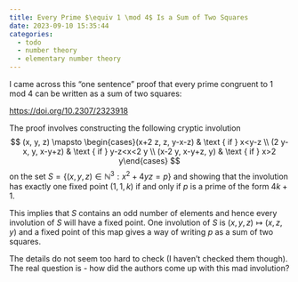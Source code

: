 ```yaml
---
title: Every Prime $\equiv 1 \mod 4$ Is a Sum of Two Squares
date: 2023-09-10 15:35:44
categories: 
  - todo
  - number theory
  - elementary number theory
---
```


I came across this "one sentence" proof that every prime congruent to 1 mod 4 can be written as a sum of two squares:

[https://doi.org/10.2307/2323918](https://doi.org/10.2307/2323918)

The proof involves constructing the following cryptic involution 
$$
(x, y, z) \mapsto \begin{cases}(x+2 z, z, y-x-z) & \text { if } x<y-z \\ (2 y-x, y, x-y+z) & \text { if } y-z<x<2 y \\ (x-2 y, x-y+z, y) & \text { if } x>2 y\end{cases}
$$
on the set $S=\left\{(x, y, z) \in \mathbb{N}^{3}: x^{2}+4 y z=p\right\}$  and showing that the involution has exactly one fixed point $(1, 1, k)$ if and only if $p$ is a prime of the form $4k + 1$. 

This implies that $S$ contains an odd number of elements and hence every involution of $S$ will have a fixed point.
One involution of $S$ is $(x, y, z) \mapsto (x, z, y)$ and a fixed point of this map gives a way of writing $p$ as a sum of two squares.

The details do not seem too hard to check (I haven't checked them though).
The real question is - how did the authors come up with this mad involution?